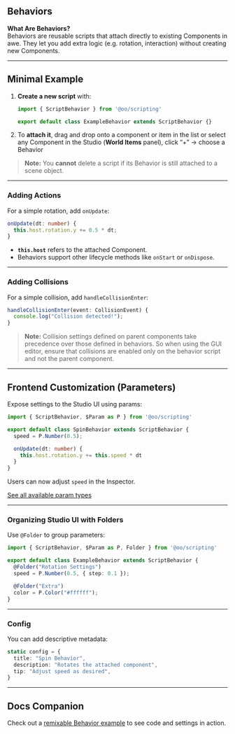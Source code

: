 ## Behaviors

**What Are Behaviors?**  
Behaviors are reusable scripts that attach directly to existing Components in awe. They let you add extra logic (e.g. rotation, interaction) without creating new Components.

---

## Minimal Example

1. **Create a new script** with:
   ```ts
   import { ScriptBehavior } from '@oo/scripting'

   export default class ExampleBehavior extends ScriptBehavior {}
   ```
2. To **attach it**, drag and drop onto a component or item in the list or select any Component in the Studio (**World Items** panel), click “+” → choose a Behavior

> **Note:** You **cannot** delete a script if its Behavior is still attached to a scene object.

---

### Adding Actions

For a simple rotation, add `onUpdate`:

```ts
onUpdate(dt: number) {
  this.host.rotation.y += 0.5 * dt;
}
```

- **`this.host`** refers to the attached Component.  
- Behaviors support other lifecycle methods like `onStart` or `onDispose`.

---

### Adding Collisions

For a simple collision, add `handleCollisionEnter`:

```ts
handleCollisionEnter(event: CollisionEvent) {
  console.log("Collision detected!");
}
```

> **Note:** Collision settings defined on parent components take precedence over those defined in behaviors. So when using the GUI editor, ensure that collisions are enabled only on the behavior script and not the parent component.

---

## Frontend Customization (Parameters)

Expose settings to the Studio UI using params:

```ts
import { ScriptBehavior, $Param as P } from '@oo/scripting'

export default class SpinBehavior extends ScriptBehavior {
  speed = P.Number(0.5);

  onUpdate(dt: number) {
    this.host.rotation.y += this.speed * dt
  }
}
```

Users can now adjust `speed` in the Inspector.

[See all available param types](https://docs.awe.box/reference/param#parameters)

---

### Organizing Studio UI with Folders

Use `@Folder` to group parameters:

```ts
import { ScriptBehavior, $Param as P, Folder } from '@oo/scripting'

export default class ExampleBehavior extends ScriptBehavior {
  @Folder("Rotation Settings")
  speed = P.Number(0.5, { step: 0.1 });

  @Folder("Extra")
  color = P.Color("#ffffff");
}
```

---

### Config

You can add descriptive metadata:

```ts
static config = {
  title: "Spin Behavior",
  description: "Rotates the attached component",
  tip: "Adjust speed as desired",
}
```

---

## Docs Companion

Check out a [remixable Behavior example](https://awe.box/behaviorsample) to see code and settings in action.
